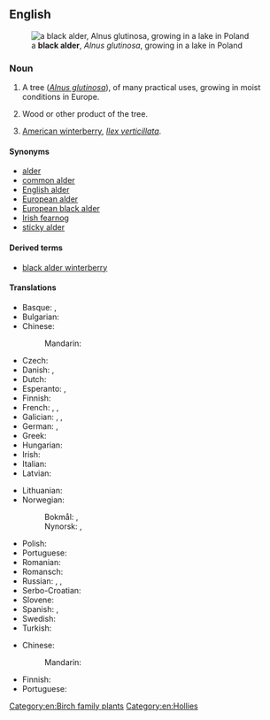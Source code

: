 ==English==
{{wikipedia|Alnus glutinosa}}
{{wikipedia|Ilex verticillata}}
[[File:Alder in lake.jpg|thumb|a '''black alder''', ''Alnus glutinosa'', growing in a lake in Poland]]

===Noun===
{{en-noun|~}}

# {{lb|en|countable|uncountable}} A tree (''[[Alnus glutinosa]]''), of many practical uses, growing in moist conditions in Europe.
# {{lb|en|uncountable}} Wood or other product of the tree.
# [[American winterberry]], ''[[Ilex verticillata]]''.

====Synonyms====
* [[alder]]
* [[common alder]]
* [[English alder]]
* [[European alder]]
* [[European black alder]]
* [[Irish fearnog]]
* [[sticky alder]]

====Derived terms====
* [[black alder winterberry]] {{q|Ilex verticillata}}

====Translations====
{{trans-top|''Alnus glutinosa'' tree}}
* Basque: {{t|eu|haltz beltza}}, {{t|eu|haltz arrunta}}
* Bulgarian: {{t-needed|bg}}
* Chinese:
*: Mandarin: {{t-needed|cmn}}
* Czech: {{t-needed|cs}}
* Danish: {{t|da|rødel|c}}, {{t|da|rød-el|c}}
* Dutch: {{t|nl|zwarte els|m}}
* Esperanto: {{t|eo|nigra alno}}, {{t|eo|glueca alno}}
* Finnish: {{t+|fi|tervaleppä}}
* French: {{t|fr|aulne glutineux|m}}, {{t|fr|aulne noir|m}}, {{t|fr|aulne poisseux|m}}
* Galician: {{t+|gl|amieiro|m}}, {{t+|gl|abeneiro|m}}, {{t+|gl|ameneiro|m}}
* German: {{t+|de|Schwarzerle|f}}, {{t|de|Schwarz-Erle|f}} {{qualifier|technical}}
* Greek: {{t-needed|el}}
* Hungarian: {{t-needed|hu}}
* Irish: {{t-needed|ga}}
* Italian: {{t|it|ontano nero|m}}
* Latvian: {{t|lv|melnalksnis|m}}
{{trans-mid}}
* Lithuanian: {{t|lt|juodalksnis|m}}
* Norwegian:
*: Bokmål: {{t|nb|svartolder|m|f}}, {{t+|nb|svartor|m|f}}
*: Nynorsk: {{t|nn|svartolder|m|f}}, {{t|nn|svartor|m|f}}
* Polish: {{t|pl|olsza czarna|f}}
* Portuguese: {{t+|pt|amieiro|m}}
* Romanian: {{t-needed|ro}}
* Romansch: {{t|rm|ogn nair|m}}
* Russian: {{t|ru|ольха́ кле́йкая|f}}, {{t|ru|ольха́ чёрная|f}}, {{t|ru|ольха́ европе́йская|f}}
* Serbo-Croatian: {{t-needed|sh}}
* Slovene: {{t|sl|črna jelša}}
* Spanish: {{qualifier|Castilian Spanish}} {{t+|es|aliso|m}}, {{qualifier|Castilian Spanish}} {{t+|es|alisos|m-p}}
* Swedish: {{t+|sv|klibbal|c}}
* Turkish: {{t-needed|tr}}
{{trans-bottom}}

{{trans-top|wood or other product}}
* Chinese:
*: Mandarin: {{t-needed|cmn}}
{{trans-mid}}
* Finnish: {{t+|fi|tervaleppä}}
* Portuguese: {{t+|pt|amieiro|m}}
{{trans-bottom}}

{{trans-see|American winterberry}}

[[Category:en:Birch family plants]]
[[Category:en:Hollies]]